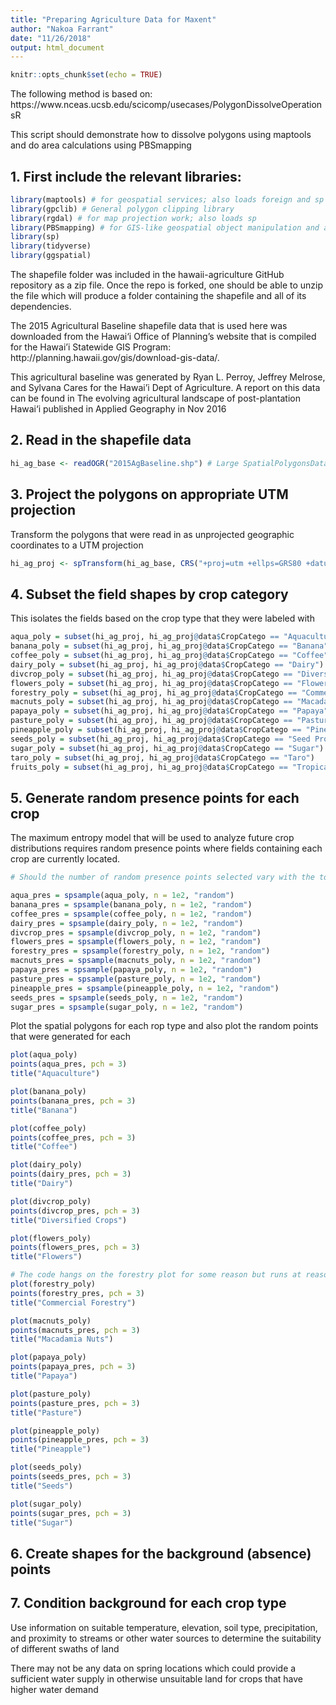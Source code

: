 ```yaml
---
title: "Preparing Agriculture Data for Maxent"
author: "Nakoa Farrant"
date: "11/26/2018"
output: html_document
---
```


```r
knitr::opts_chunk$set(echo = TRUE)
```

The following method is based on: https://www.nceas.ucsb.edu/scicomp/usecases/PolygonDissolveOperationsR

This script should demonstrate how to dissolve polygons using maptools and do area calculations using PBSmapping

## 1. First include the relevant libraries:

```r
library(maptools) # for geospatial services; also loads foreign and sp packages
library(gpclib) # General polygon clipping library
library(rgdal) # for map projection work; also loads sp
library(PBSmapping) # for GIS-like geospatial object manipulation and analysis including poly
library(sp)
library(tidyverse)
library(ggspatial)
```

The shapefile folder was included in the hawaii-agriculture GitHub repository as a zip file. Once the repo is forked, one should be able to unzip the file which will produce a folder containing the shapefile and all of its dependencies. 

The 2015 Agricultural Baseline shapefile data that is used here was downloaded from the Hawai‘i Office of Planning's website that is compiled for the Hawai'i Statewide GIS Program: http://planning.hawaii.gov/gis/download-gis-data/. 

This agricultural baseline was generated by Ryan L. Perroy, Jeffrey Melrose, and Sylvana Cares for the Hawai'i Dept of Agriculture. A report on this data can be found in The evolving agricultural landscape of post-plantation Hawai‘i published in Applied Geography in Nov 2016


## 2. Read in the shapefile data
```r
hi_ag_base <- readOGR("2015AgBaseline.shp") # Large SpatialPolygonsDataFrame
```

## 3. Project the polygons on appropriate UTM projection
Transform the polygons that were read in as unprojected geographic coordinates to a UTM projection
```r
hi_ag_proj <- spTransform(hi_ag_base, CRS("+proj=utm +ellps=GRS80 +datum=NAD83"))
```

## 4. Subset the field shapes by crop category

This isolates the fields based on the crop type that they were labeled with

```r
aqua_poly = subset(hi_ag_proj, hi_ag_proj@data$CropCatego == "Aquaculture")
banana_poly = subset(hi_ag_proj, hi_ag_proj@data$CropCatego == "Banana")
coffee_poly = subset(hi_ag_proj, hi_ag_proj@data$CropCatego == "Coffee")
dairy_poly = subset(hi_ag_proj, hi_ag_proj@data$CropCatego == "Dairy")
divcrop_poly = subset(hi_ag_proj, hi_ag_proj@data$CropCatego == "Diversified Crop")
flowers_poly = subset(hi_ag_proj, hi_ag_proj@data$CropCatego == "Flowers / Foliage / Landscape")
forestry_poly = subset(hi_ag_proj, hi_ag_proj@data$CropCatego == "Commercial Forestry")
macnuts_poly = subset(hi_ag_proj, hi_ag_proj@data$CropCatego == "Macadamia Nuts")
papaya_poly = subset(hi_ag_proj, hi_ag_proj@data$CropCatego == "Papaya")
pasture_poly = subset(hi_ag_proj, hi_ag_proj@data$CropCatego == "Pasture")
pineapple_poly = subset(hi_ag_proj, hi_ag_proj@data$CropCatego == "Pineapple")
seeds_poly = subset(hi_ag_proj, hi_ag_proj@data$CropCatego == "Seed Production")
sugar_poly = subset(hi_ag_proj, hi_ag_proj@data$CropCatego == "Sugar")
taro_poly = subset(hi_ag_proj, hi_ag_proj@data$CropCatego == "Taro")
fruits_poly = subset(hi_ag_proj, hi_ag_proj@data$CropCatego == "Tropical Fruits")

```

## 5. Generate random presence points for each crop

The maximum entropy model that will be used to analyze future crop distributions requires random presence points where fields containing each crop are currently located. 

```r
# Should the number of random presence points selected vary with the total area of each crop type? 

aqua_pres = spsample(aqua_poly, n = 1e2, "random")
banana_pres = spsample(banana_poly, n = 1e2, "random")
coffee_pres = spsample(coffee_poly, n = 1e2, "random")
dairy_pres = spsample(dairy_poly, n = 1e2, "random")
divcrop_pres = spsample(divcrop_poly, n = 1e2, "random")
flowers_pres = spsample(flowers_poly, n = 1e2, "random")
forestry_pres = spsample(forestry_poly, n = 1e2, "random")
macnuts_pres = spsample(macnuts_poly, n = 1e2, "random")
papaya_pres = spsample(papaya_poly, n = 1e2, "random")
pasture_pres = spsample(pasture_poly, n = 1e2, "random")
pineapple_pres = spsample(pineapple_poly, n = 1e2, "random")
seeds_pres = spsample(seeds_poly, n = 1e2, "random")
sugar_pres = spsample(sugar_poly, n = 1e2, "random")


```

Plot the spatial polygons for each rop type and also plot the random points that were generated for each 


```r
plot(aqua_poly)
points(aqua_pres, pch = 3)
title("Aquaculture")

plot(banana_poly)
points(banana_pres, pch = 3)
title("Banana")

plot(coffee_poly)
points(coffee_pres, pch = 3)
title("Coffee")

plot(dairy_poly)
points(dairy_pres, pch = 3)
title("Dairy")

plot(divcrop_poly)
points(divcrop_pres, pch = 3)
title("Diversified Crops")

plot(flowers_poly)
points(flowers_pres, pch = 3)
title("Flowers")

# The code hangs on the forestry plot for some reason but runs at reasonable speed for all other crop types
plot(forestry_poly)
points(forestry_pres, pch = 3)
title("Commercial Forestry")

plot(macnuts_poly)
points(macnuts_pres, pch = 3)
title("Macadamia Nuts")

plot(papaya_poly)
points(papaya_pres, pch = 3)
title("Papaya")

plot(pasture_poly)
points(pasture_pres, pch = 3)
title("Pasture")

plot(pineapple_poly)
points(pineapple_pres, pch = 3)
title("Pineapple")

plot(seeds_poly)
points(seeds_pres, pch = 3)
title("Seeds")

plot(sugar_poly)
points(sugar_pres, pch = 3)
title("Sugar")

```

## 6. Create shapes for the background (absence) points

## 7. Condition background for each crop type

Use information on suitable temperature, elevation, soil type, precipitation, and proximity to streams or other water sources to determine the suitability of different swaths of land

There may not be any data on spring locations which could provide a sufficient water supply in otherwise unsuitable land for crops that have higher water demand


